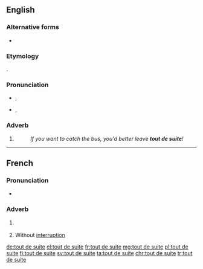 ==English==

===Alternative forms===
* {{l|en|toot sweet}} {{qualifier|anglicised form}}

===Etymology===
{{bor|en|fr|tout de suite}}.

===Pronunciation===
* {{a|GA}} {{enPR|to͞ot'swētʹ}}, {{IPA|/ˌtuːt ˈswiːt/|lang=en}}
* {{a|RP}} {{enPR|to͞o'dəsweetʹ}}, {{IPA|/ˌtuː də ˈswiːt/|lang=en}}

===Adverb===
{{en-adv|-}}

# {{lb|en|colloquial}} {{l|en|[[immediately|Immediately]], [[right away]].}}
#: ''If you want to catch the bus, you'd better leave '''tout de suite'''!''

----

==French==

===Pronunciation===
* {{IPA|/tu də sɥit/|[t̪ut̪ s̪ɥit̪]|lang=fr}}

===Adverb===
{{fr-adv}}

# {{lb|fr|idiomatic}} {{l|en|[[immediately]], [[right away]]}}
# {{lb|fr|obsolete}} Without [[interruption]]

[[de:tout de suite]]
[[el:tout de suite]]
[[fr:tout de suite]]
[[mg:tout de suite]]
[[pl:tout de suite]]
[[fi:tout de suite]]
[[sv:tout de suite]]
[[ta:tout de suite]]
[[chr:tout de suite]]
[[tr:tout de suite]]